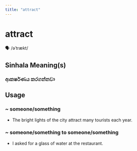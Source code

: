 ```yaml
---
title: "attract"
---
```


# attract

🗣️ /əˈtrækt/

## Sinhala Meaning(s)

### ආකර්ෂණය කරගන්නවා

## Usage

### ~ someone/something

- The bright lights of the city attract many tourists each year.


### ~ someone/something to someone/something

- I asked for a glass of water at the restaurant.

